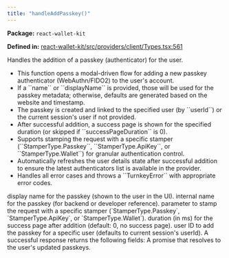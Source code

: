 ```yaml
---
title: "handleAddPasskey()"
---
```



<p><strong>Package:</strong> <code>react-wallet-kit</code></p>

<p><strong>Defined in:</strong> <a href="https://github.com/tkhq/sdk/blob/main/packages/react-wallet-kit/src/providers/client/Types.tsx#L561">react-wallet-kit/src/providers/client/Types.tsx:561</a></p>

<H3Bordered text="Overview" />

Handles the addition of a passkey (authenticator) for the user.

<ul>
  <li>This function opens a modal-driven flow for adding a new passkey authenticator (WebAuthn/FIDO2) to the user's account.</li>
  <li>If a ``name`` or ``displayName`` is provided, those will be used for the passkey metadata; otherwise, defaults are generated based on the website and timestamp.</li>
  <li>The passkey is created and linked to the specified user (by ``userId``) or the current session's user if not provided.</li>
  <li>After successful addition, a success page is shown for the specified duration (or skipped if ``successPageDuration`` is 0).</li>
  <li>Supports stamping the request with a specific stamper (``StamperType.Passkey``, ``StamperType.ApiKey``, or ``StamperType.Wallet``) for granular authentication control.</li>
  <li>Automatically refreshes the user details state after successful addition to ensure the latest authenticators list is available in the provider.</li>
  <li>Handles all error cases and throws a ``TurnkeyError`` with appropriate error codes.</li>
</ul>

<H3Bordered text="Parameters" />

<ParamField body="params" type='HandleAddPasskeyParams' required={false} >
  <Expandable title="params details">
    <NestedParam parentKey="params" childKey="displayName" type='string' required={false}>
display name for the passkey (shown to the user in the UI).
</NestedParam>
    <NestedParam parentKey="params" childKey="name" type='string' required={false}>
internal name for the passkey (for backend or developer reference).
</NestedParam>
    <NestedParam parentKey="params" childKey="stampWith" type='StamperType' required={false}>
parameter to stamp the request with a specific stamper (`StamperType.Passkey`, `StamperType.ApiKey`, or `StamperType.Wallet`).
</NestedParam>
    <NestedParam parentKey="params" childKey="successPageDuration" type='number' required={false}>
duration (in ms) for the success page after addition (default: 0, no success page).
</NestedParam>
    <NestedParam parentKey="params" childKey="userId" type='string' required={false}>
user ID to add the passkey for a specific user (defaults to current session's userId).
</NestedParam>
  </Expandable>
</ParamField>

<H3Bordered text="Response" />
A successful response returns the following fields:

<ResponseField name="returns" type="string[]" required={true}>
  A promise that resolves to the user's updated passkeys.
</ResponseField>
